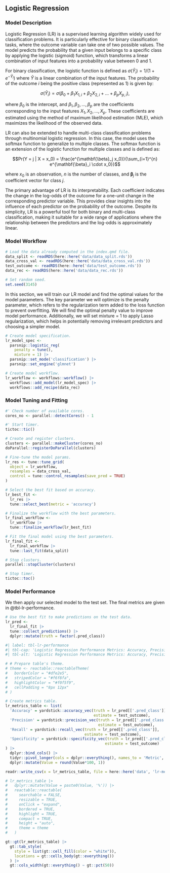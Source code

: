 ## Logistic Regression

### Model Description

Logistic Regression (LR) is a supervised learning algorithm widely used for classification problems. It is particularly effective for binary classification tasks, where the outcome variable can take one of two possible values. The model predicts the probability that a given input belongs to a specific class by applying the logistic (sigmoid) function, which transforms a linear combination of input features into a probability value between $0$ and $1$.

For binary classification, the logistic function is defined as $\sigma(\hat{Y}_i) = 1/(1 + e^{-\hat{Y}_i})$ where $\hat{Y}$ is a linear combination of the input features. The probability of the outcome $i$ being the positive class (represented as 1) is given by:

$$\sigma(\hat{Y}_i) = \sigma(\beta_0 + \beta_1 X_{1, i} + \beta_2 X_{2, i} + \ldots + \beta_p X_{p, i}),$$

where $\beta_0$ is the intercept, and $\beta_1, \beta_2, \ldots, \beta_p$ are the coefficients corresponding to the input features $X_1, X_2, \ldots, X_p$. These coefficients are estimated using the method of maximum likelihood estimation (MLE), which maximizes the likelihood of the observed data.

LR can also be extended to handle multi-class classification problems through multinomial logistic regression. In this case, the model uses the softmax function to generalize to multiple classes. The softmax function is an extension of the logistic function for multiple classes and is defined as:

$$Pr(Y = j | X = x_0) = \frac{e^{\mathbf{\beta}_j x_0}}{\sum_{i=1}^{n} e^{\mathbf{\beta}_i \cdot x_0}}$$

where $x_0$ is an observation, $n$ is the number of classes, and $\mathbf{\beta}_j$ is the coefficient vector for class $j$.

The primary advantage of LR is its interpretability. Each coefficient indicates the change in the log-odds of the outcome for a one-unit change in the corresponding predictor variable. This provides clear insights into the influence of each predictor on the probability of the outcome. Despite its simplicity, LR is a powerful tool for both binary and multi-class classification, making it suitable for a wide range of applications where the relationship between the predictors and the log-odds is approximately linear.


### Model Workflow

```r

# Load the data already computed in the index.qmd file.
data_split <- readRDS(here::here('data/data_split.rds'))
data_cross_val <- readRDS(here::here('data/data_cross_val.rds'))
test_outcome <- readRDS(here::here('data/test_outcome.rds'))
data_rec <- readRDS(here::here('data/data_rec.rds'))

# Set random seed.
set.seed(3145)

```

In this section, we will train our LR model and find the
optimal values for the model parameters. The key parameter we will optimize is
the penalty parameter, which refers to the regularization term added to the loss
function to prevent overfitting. We will find the optimal penalty value to
improve model performance. Additionally, we will set mixture = 1 to apply
Lasso regularization, which helps in potentially removing irrelevant predictors
and choosing a simpler model.


```r

# Create model specification.
lr_model_spec <-
  parsnip::logistic_reg(
    penalty = tune(),
    mixture = 1) |>
  parsnip::set_mode('classification') |>
  parsnip::set_engine('glmnet')

# Create model workflow.
lr_workflow <- workflows::workflow() |>
  workflows::add_model(lr_model_spec) |>
  workflows::add_recipe(data_rec)

```

### Model Tuning and Fitting


```r

#' Check number of available cores.
cores_no <- parallel::detectCores() - 1

#' Start timer.
tictoc::tic()

# Create and register clusters.
clusters <- parallel::makeCluster(cores_no)
doParallel::registerDoParallel(clusters)

# Fine-tune the model params.
lr_res <- tune::tune_grid(
  object = lr_workflow,
  resamples = data_cross_val,
  control = tune::control_resamples(save_pred = TRUE)
)

# Select the best fit based on accuracy.
lr_best_fit <- 
  lr_res |> 
  tune::select_best(metric = 'accuracy')

# Finalize the workflow with the best parameters.
lr_final_workflow <- 
  lr_workflow |>
  tune::finalize_workflow(lr_best_fit)

# Fit the final model using the best parameters.
lr_final_fit <- 
  lr_final_workflow |> 
  tune::last_fit(data_split)

# Stop clusters.
parallel::stopCluster(clusters)

# Stop timer.
tictoc::toc()

```

### Model Performance

We then apply our selected model to the test set. The final metrics are given in 
@tbl-lr-performance.

```r

# Use the best fit to make predictions on the test data.
lr_pred <- 
  lr_final_fit |> 
  tune::collect_predictions() |>
  dplyr::mutate(truth = factor(.pred_class))

```


```r
#| label: tbl-lr-performance
#| tbl-cap: 'Logistic Regression Performance Metrics: Accuracy, Precision, Recall, and Specificity.'
#| tbl-alt: 'Logistic Regression Performance Metrics: Accuracy, Precision, Recall, and Specificity.'

# # Prepare table's theme.
# theme <- reactable::reactableTheme(
#   borderColor = "#dfe2e5",
#   stripedColor = "#f6f8fa", 
#   highlightColor = "#f0f5f9",
#   cellPadding = "8px 12px"
# )

# Create metrics table.
lr_metrics_table <- list(
  'Accuracy' = yardstick::accuracy_vec(truth = lr_pred[['.pred_class']],
                                       estimate = test_outcome),
  'Precision' = yardstick::precision_vec(truth = lr_pred[['.pred_class']],
                                         estimate = test_outcome),
  'Recall' = yardstick::recall_vec(truth = lr_pred[['.pred_class']],
                                   estimate = test_outcome),
  'Specificity' = yardstick::specificity_vec(truth = lr_pred[['.pred_class']],
                                            estimate = test_outcome)
) |>
  dplyr::bind_cols() |>
  tidyr::pivot_longer(cols = dplyr::everything(), names_to = 'Metric', values_to = 'Value') |>
  dplyr::mutate(Value = round(Value*100, 1))

readr::write_csv(x = lr_metrics_table, file = here::here('data', 'lr-metrics.csv'))

# lr_metrics_table |>
#   dplyr::mutate(Value = paste0(Value, '%')) |>
#   reactable::reactable(
#     searchable = FALSE, 
#     resizable = TRUE,
#     onClick = "expand",
#     bordered = TRUE,
#     highlight = TRUE, 
#     compact = TRUE,
#     height = "auto",
#     theme = theme
#   )

gt::gt(lr_metrics_table) |>
  gt::tab_style(
    style = list(gt::cell_fill(color = "white")),
    locations = gt::cells_body(gt::everything())
  ) |>
  gt::cols_width(gt::everything() ~ gt::pct(50))

```